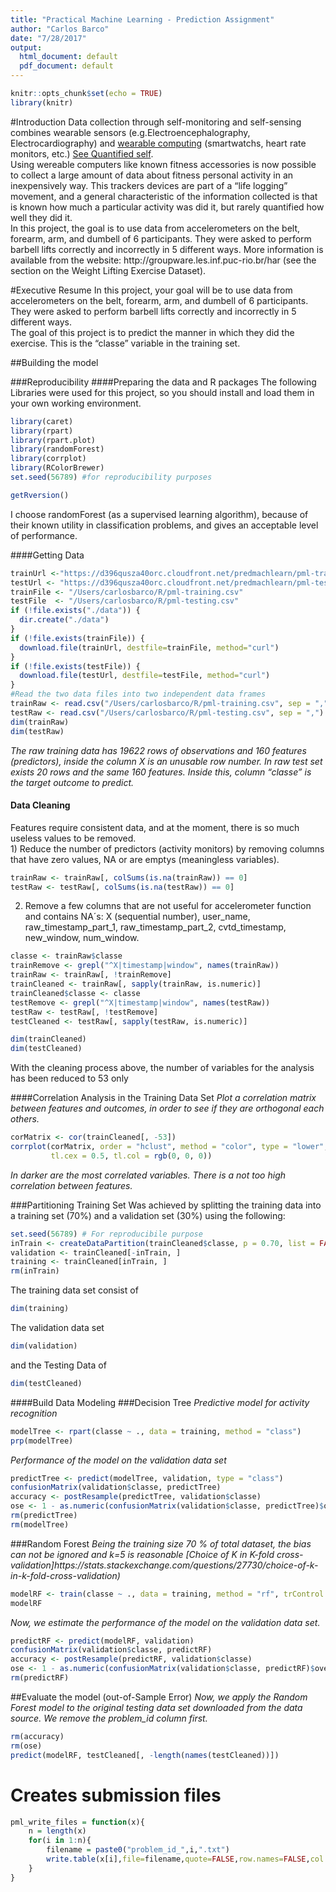 ```yaml
---
title: "Practical Machine Learning - Prediction Assignment"
author: "Carlos Barco"
date: "7/28/2017"
output:
  html_document: default
  pdf_document: default
---
```


```r
knitr::opts_chunk$set(echo = TRUE)
library(knitr)
```

#Introduction
Data collection through self-monitoring and self-sensing combines wearable sensors (e.g.Electroencephalography, Electrocardiography) and [wearable computing](https://en.wikipedia.org/wiki/Wearable_computer) (smartwatchs, heart rate monitors, etc.) [See Quantified self](https://en.wikipedia.org/wiki/Quantified_Self).  
Using wereable computers like known fitness accessories is now possible to collect a large amount of data about fitness personal activity in an inexpensively way. This trackers devices are part of a “life logging” movement, and a general characteristic of the information collected is that is known how much a particular activity was did it, but rarely quantified how well they did it.  
In this project, the goal is to use data from accelerometers on the belt, forearm, arm, and dumbell of 6 participants. They were asked to perform barbell lifts correctly and incorrectly in 5 different ways. More information is available from the website: http://groupware.les.inf.puc-rio.br/har (see the section on the Weight Lifting Exercise Dataset).  

#Executive Resume
In this project, your goal will be to use data from accelerometers on the belt, forearm, arm, and dumbell of 6 participants. They were asked to perform barbell lifts correctly and incorrectly in 5 different ways.  
The goal of this project is to predict the manner in which they did the exercise. This is the "classe" variable in the training set.  

##Building the model

###Reproducibility
####Preparing the data and R packages
The following Libraries were used for this project, so you should install and load them in your own working environment.
```r
library(caret)
library(rpart)
library(rpart.plot)
library(randomForest)
library(corrplot)
library(RColorBrewer)
set.seed(56789) #for reproducibility purposes
```

```r
getRversion()
```

I choose randomForest (as a supervised learning algorithm), because of their known utility in classification problems, and gives an acceptable level of performance.

####Getting Data
```r
trainUrl <-"https://d396qusza40orc.cloudfront.net/predmachlearn/pml-training.csv"
testUrl <- "https://d396qusza40orc.cloudfront.net/predmachlearn/pml-testing.csv"
trainFile <- "/Users/carlosbarco/R/pml-training.csv"
testFile  <- "/Users/carlosbarco/R/pml-testing.csv"
if (!file.exists("./data")) {
  dir.create("./data")
}
if (!file.exists(trainFile)) {
  download.file(trainUrl, destfile=trainFile, method="curl")
}
if (!file.exists(testFile)) {
  download.file(testUrl, destfile=testFile, method="curl")
}
#Read the two data files into two independent data frames
trainRaw <- read.csv("/Users/carlosbarco/R/pml-training.csv", sep = ",")
testRaw <- read.csv("/Users/carlosbarco/R/pml-testing.csv", sep = ",")
dim(trainRaw)
dim(testRaw)
```
_The raw training data has 19622 rows of observations and 160 features (predictors), inside the column X is an unusable row number. In raw test set exists 20 rows and the same 160 features. Inside this, column "classe" is the target outcome to predict._

#### Data Cleaning

Features require consistent data, and at the moment, there is so much useless values to be removed.  
1) Reduce the number of predictors (activity monitors) by removing columns that have zero values, NA or are emptys (meaningless variables).  
```r
trainRaw <- trainRaw[, colSums(is.na(trainRaw)) == 0] 
testRaw <- testRaw[, colSums(is.na(testRaw)) == 0] 
```

2) Remove a few columns that are not useful for accelerometer function and contains NA´s: X (sequential number), user_name, raw_timestamp_part_1, raw_timestamp_part_2, cvtd_timestamp, new_window, num_window.
```r
classe <- trainRaw$classe
trainRemove <- grepl("^X|timestamp|window", names(trainRaw))
trainRaw <- trainRaw[, !trainRemove]
trainCleaned <- trainRaw[, sapply(trainRaw, is.numeric)]
trainCleaned$classe <- classe
testRemove <- grepl("^X|timestamp|window", names(testRaw))
testRaw <- testRaw[, !testRemove]
testCleaned <- testRaw[, sapply(testRaw, is.numeric)]
```

```r
dim(trainCleaned)
dim(testCleaned)
```
With the cleaning process above, the number of variables for the analysis has been reduced to 53 only


####Correlation Analysis in the Training Data Set
_Plot a correlation matrix between features and outcomes, in order to see if they are orthogonal each others._  
```r
corMatrix <- cor(trainCleaned[, -53])
corrplot(corMatrix, order = "hclust", method = "color", type = "lower", 
         tl.cex = 0.5, tl.col = rgb(0, 0, 0))
```
*In darker are the most correlated variables.*
_There is a not too high correlation between features._  

###Partitioning Training Set
Was achieved by splitting the training data into a training set (70%) and a validation set (30%) using the following:
```r
set.seed(56789) # For reproducibile purpose
inTrain <- createDataPartition(trainCleaned$classe, p = 0.70, list = FALSE)
validation <- trainCleaned[-inTrain, ]
training <- trainCleaned[inTrain, ]
rm(inTrain)
```

The training data set consist of
```r
dim(training)
```

The validation data set
```r
dim(validation)
```

and the Testing Data of
```r
dim(testCleaned)
```

####Build Data Modeling
###Decision Tree
_Predictive model for activity recognition_
```r
modelTree <- rpart(classe ~ ., data = training, method = "class")
prp(modelTree)
```

_Performance of the model on the validation data set_
```r
predictTree <- predict(modelTree, validation, type = "class")
confusionMatrix(validation$classe, predictTree)
accuracy <- postResample(predictTree, validation$classe)
ose <- 1 - as.numeric(confusionMatrix(validation$classe, predictTree)$overall[1])
rm(predictTree)
rm(modelTree)
```

###Random Forest
_Being the training size 70 % of total dataset, the bias can not be ignored and k=5 is reasonable [Choice of K in K-fold cross-validation]https://stats.stackexchange.com/questions/27730/choice-of-k-in-k-fold-cross-validation)  _
```r
modelRF <- train(classe ~ ., data = training, method = "rf", trControl = trainControl(method = "cv", 5), ntree = 250)
modelRF
```

_Now, we estimate the performance of the model on the validation data set._

```r
predictRF <- predict(modelRF, validation)
confusionMatrix(validation$classe, predictRF)
accuracy <- postResample(predictRF, validation$classe)
ose <- 1 - as.numeric(confusionMatrix(validation$classe, predictRF)$overall[1])
rm(predictRF)
```

##Evaluate the model (out-of-Sample Error)
*Now, we apply the Random Forest model to the original testing data set downloaded from the data source. We remove the problem_id column first.*
```r
rm(accuracy)
rm(ose)
predict(modelRF, testCleaned[, -length(names(testCleaned))])
```

# Creates submission files
```r
pml_write_files = function(x){
    n = length(x)
    for(i in 1:n){
        filename = paste0("problem_id_",i,".txt")
        write.table(x[i],file=filename,quote=FALSE,row.names=FALSE,col.names=FALSE)
    }
}
```

